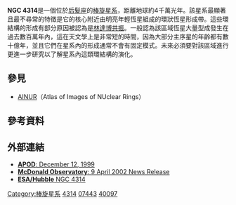 {{Infobox Galaxy
| name = [[NGC天體表|NGC]] 4314
| image = [[Image:NGC_4314HST1998-21-b-full.jpg|250px]]
|caption= [[哈伯太空望遠鏡|哈伯太空望遠鏡]]拍攝到NGC 4314核心附近環狀的恆星形成帶。
| credit= HST/[[NASA|NASA]]/[[ESA|ESA]]
| epoch = [[J2000|J2000]]
| type = SB(rs)a<ref name="ned">{{cite web
  | title=NASA/IPAC Extragalactic Database
  | work=Results for NGC 4314
  | url=http://nedwww.ipac.caltech.edu/
  | accessdate=2007-04-05
  | archive-date=2011-05-14
  | archive-url=https://web.archive.org/web/20110514100451/http://nedwww.ipac.caltech.edu/
  | dead-url=no
  }}</ref>
| ra = {{RA|12|22|32}}<ref name="ned" />
| dec = {{DEC|+29|53|43}}<ref name="ned" />
| dist_ly =
| z = 963 ± 5 km/[[second|s]]<ref name="ned" />
| appmag_v = 11.4<ref name="ned" />
| size_v =  4′.2 × 3′.7<ref name="ned" />
| constellation name = [[后髮座|后髮座]]
| notes = 
| names = [[乌普萨拉总目录|UGC]] 7443,<ref name="ned" /> [[主要星系目录|PGC]] 40097<ref name="ned" />
}}
'''NGC 4314'''是一個位於[[后髮座|后髮座]]的[[棒旋星系|棒旋星系]]，距離地球約4千萬光年。該星系最顯著且最不尋常的特徵是它的核心附近由明亮年輕恆星組成的環狀恆星形成帶。這些環結構的形成有部分原因被認為是[[林達博共振|林達博共振]]。一般認為該區域恆星大量型成發生在過去數百萬年內，這在天文學上是非常短的時間，因為大部分主序星的年齡都有數十億年，並且它們在星系內的形成通常不會有固定模式。未來必須要對該區域進行更進一步研究以了解星系內這類環結構的演化。

==參見==
*[[AINUR|AINUR]]（Atlas of Images of NUclear Rings）

==參考資料==
{{reflist}}

==外部連結==
* [http://antwrp.gsfc.nasa.gov/apod/ap991212.html '''APOD''': December 12, 1999]{{Wayback|url=http://antwrp.gsfc.nasa.gov/apod/ap991212.html |date=20101007195703 }}
* [http://mcdonaldobservatory.org/news/releases/2002/0409.html '''McDonald Observatory''': 9 April 2002 News Release]{{Wayback|url=http://mcdonaldobservatory.org/news/releases/2002/0409.html |date=20121213011013 }}
* [https://web.archive.org/web/20070930031612/http://www.spacetelescope.org/bin/images.pl?searchtype=freesearch&string=4314 '''ESA/Hubble''' NGC 4314]


[[Category:棒旋星系|Category:棒旋星系]]
[[Category:后髮座NGC天體|4314]]
[[Category:UGC天體|07443]]
[[Category:PGC天體|40097]]